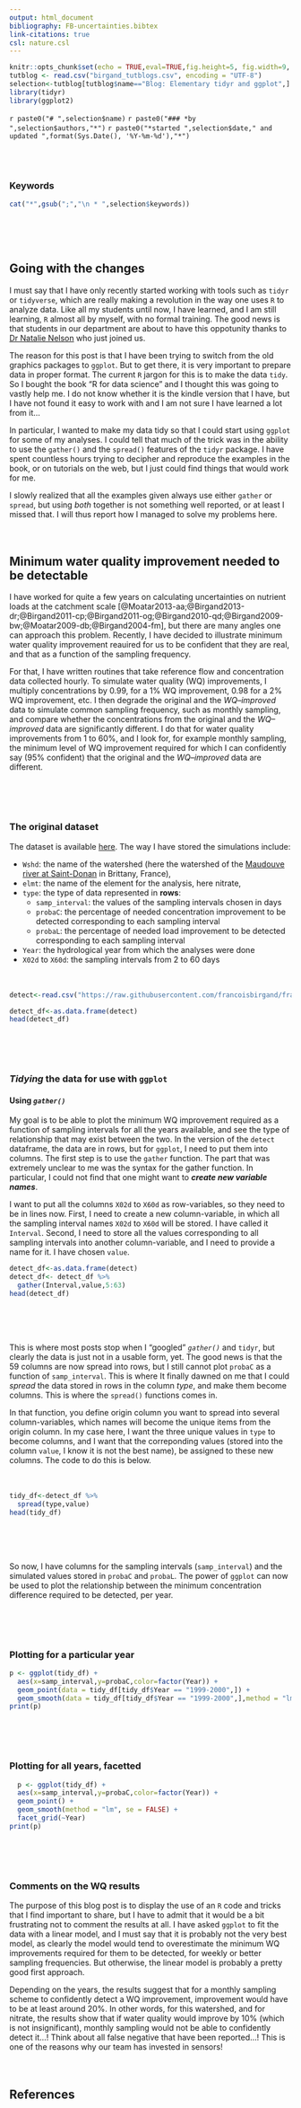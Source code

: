 ```yaml
---
output: html_document
bibliography: FB-uncertainties.bibtex
link-citations: true
csl: nature.csl
---
```


```r
knitr::opts_chunk$set(echo = TRUE,eval=TRUE,fig.height=5, fig.width=9, fig.align="center")
tutblog <- read.csv("birgand_tutblogs.csv", encoding = "UTF-8")
selection<-tutblog[tutblog$name=="Blog: Elementary tidyr and ggplot",]
library(tidyr)
library(ggplot2)
```
`r paste0("# ",selection$name)`
`r paste0("### *by ",selection$authors,"*")`
`r paste0("*started ",selection$date," and updated ",format(Sys.Date(), '%Y-%m-%d'),"*")`

<br/><br/>

### Keywords
```r
cat("*",gsub(";","\n * ",selection$keywords))
```
<br/><br/><br/>

## Going with the changes
I must say that I have only recently started working with tools such as `tidyr` or `tidyverse`, which are really making a revolution in the way one uses `R` to analyze data. Like all my students until now, I have learned, and I am still learning, `R` almost all by myself, with no formal training. The good news is that students in our department are about to have this oppotunity thanks to [Dr Natalie Nelson](https://www.bae.ncsu.edu/people/nnelson4/) who just joined us.

The reason for this post is that I have been trying to switch from the old graphics packages to `ggplot`. But to get there, it is very important to prepare data in proper format. The current `R` jargon for this is to make the data `tidy`. So I bought the book "R for data science" and I thought this was going to vastly help me. I do not know whether it is the kindle version that I have, but I have not found it easy to work with and I am not sure I have learned a lot from it... 

In particular, I wanted to make my data tidy so that I could start using `ggplot` for some of my analyses. I could tell that much of the trick was in the ability to use the `gather()` and the `spread()` features of the `tidyr` package. I have spent countless hours trying to decipher and reproduce the examples in the book, or on tutorials on the web, but I just could find things that would work for me.

I slowly realized that all the examples given always use either `gather` or `spread`, but using *both* together is not something well reported, or at least I missed that. I will thus report how I managed to solve my problems here.
<br/><br/><br/>

## Minimum water quality improvement needed to be detectable
I have worked for quite a few years on calculating uncertainties on nutrient loads at the catchment scale [@Moatar2013-aa;@Birgand2013-dr;@Birgand2011-cp;@Birgand2011-og;@Birgand2010-qd;@Birgand2009-bw;@Moatar2009-db;@Birgand2004-fm], but there are many angles one can approach this problem. Recently, I have decided to illustrate minimum water quality improvement reauired for us to be confident that they are real, and that as a function of the sampling frequency. 

For that, I have written routines that take reference flow and concentration data collected hourly.  To simulate water quality (WQ) improvements, I multiply concentrations by 0.99, for a 1% WQ improvement, 0.98 for a 2% WQ improvement, etc. I then degrade the original and the *WQ--improved* data to simulate common sampling frequency, such as monthly sampling, and compare whether the concentrations from the original and the *WQ--improved* data are significantly different. I do that for water quality improvements from 1 to 60%, and I look for, for example monthly sampling, the minimum level of WQ improvement required for which I can confidently say (95% confident) that the original and the *WQ--improved* data are different.

<br/><br/><br/>

### The original dataset

The dataset is available [here](https://raw.githubusercontent.com/francoisbirgand/francoisbirgand.github.io/master/probadetectblog.csv). The way I have stored the simulations include:

- `Wshd`: the name of the watershed (here the watershed of the [Maudouve river at Saint-Donan](https://fr.wikipedia.org/wiki/Saint-Donan) in Brittany, France),
- `elmt`: the name of the element for the analysis, here nitrate, 
- `type`: the type of data represented in **rows**:
    + `samp_interval`: the values of the sampling intervals chosen in days
    + `probaC`: the percentage of needed concentration improvement to be detected corresponding to each sampling interval
    + `probaL`: the percentage of needed load improvement to be detected corresponding to each sampling interval
- `Year`: the hydrological year from which the analyses were done
- `X02d` to `X60d`: the sampling intervals from 2 to 60 days
<br/><br/><br/>

```r
detect<-read.csv("https://raw.githubusercontent.com/francoisbirgand/francoisbirgand.github.io/master/probadetectblog.csv", header = TRUE)

detect_df<-as.data.frame(detect)
head(detect_df)

```
<br/><br/><br/>

### *Tidying* the data for use with `ggplot`

#### Using *`gather()`*

My goal is to be able to plot the minimum WQ improvement required as a function of sampling intervals for all the years available, and see the type of relationship that may exist between the two. In the version of the `detect` dataframe, the data are in rows, but for `ggplot`, I need to put them into columns. The first step is to use the `gather` function. The part that was extremely unclear to me was the syntax for the gather function. In particular, I could not find that one might want to ***create new variable names***. 

I want to put all the columns `X02d` to `X60d` as row-variables, so they need to be in lines now. First, I need to create a new column-variable, in which all the sampling interval names `X02d` to `X60d` will be stored. I have called it `Interval`. Second, I need to store all the values corresponding to all sampling intervals into another column-variable, and I need to provide a name for it. I have chosen `value`.


```r

detect_df<-as.data.frame(detect)
detect_df<- detect_df %>%
  gather(Interval,value,5:63)
head(detect_df)
```
<br/><br/><br/>


This is where most posts stop when I "googled" *`gather()`* and `tidyr`, but clearly the data is just not in a usable form, yet. The good news is that the 59 columns are now spread into rows, but I still cannot plot `probaC` as a function of `samp_interval`. This is where It finally dawned on me that I could *spread* the data stored in rows in the column *type*, and make them become columns. This is where the `spread()` functions comes in.

In that function, you define origin column you want to spread into several column-variables, which names will become the unique items from the origin column. In my case here, I want the three unique values in `type` to become columns, and I want that the correponding values (stored into the column `value`, I know it is not the best name), be assigned to these new columns. The code to do this is below.
<br/><br/><br/>

```r
tidy_df<-detect_df %>%
  spread(type,value)
head(tidy_df)

```
<br/><br/><br/>

So now, I have columns for the sampling intervals (`samp_interval`) and the simulated values stored in `probaC` and `probaL`. The power of `ggplot` can now be used to plot the relationship between the minimum concentration difference required to be detected, per year.

<br/><br/><br/>

### Plotting for a particular year

```r

p <- ggplot(tidy_df) +
  aes(x=samp_interval,y=probaC,color=factor(Year)) +
  geom_point(data = tidy_df[tidy_df$Year == "1999-2000",]) +
  geom_smooth(data = tidy_df[tidy_df$Year == "1999-2000",],method = "lm", se = FALSE)
print(p)
```
<br/><br/><br/>

### Plotting for all years, facetted
```r
  p <- ggplot(tidy_df) +
  aes(x=samp_interval,y=probaC,color=factor(Year)) +
  geom_point() +
  geom_smooth(method = "lm", se = FALSE) +
  facet_grid(~Year)
print(p)
```
<br/><br/><br/>

### Comments on the WQ results
The purpose of this blog post is to display the use of an `R` code and tricks that I find important to share, but I have to admit that it would be a bit frustrating not to comment the results at all. I have asked `ggplot` to fit the data with a linear model, and I must say that it is probably not the very best model, as clearly the model would tend to overestimate the minimum WQ improvements required for them to be detected, for weekly or better sampling frequencies. But otherwise, the linear model is probably a pretty good first approach.

Depending on the years, the results suggest that for a monthly sampling scheme to confidently detect a WQ improvement, improvement would have to be at least around 20%. In other words, for this watershed, and for nitrate, the results show that if water quality would improve by 10% (which is not insignificant), monthly sampling would not be able to confidently detect it...! Think about all false negative that have been reported...! This is one of the reasons why our team has invested in sensors!
<br/><br/><br/>

## References